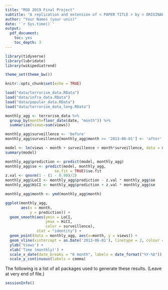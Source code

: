 ```yaml
---
title: "MSD 2019 Final Project"
subtitle: "A replication and extension of < PAPER TITLE > by < ORIGINAL AUTHORS >, < PUBLISHED IN >"
author: "Your Names (your unis)"
date: '`r Sys.time()`'
output:
  pdf_document:
    toc: yes
    toc_depth: 3
---
```


```r
library(tidyverse)
library(lubridate)
library(wikipediatrend)

theme_set(theme_bw())

knitr::opts_chunk$set(echo = TRUE)
```

```r
load("data/terrorism_data.RData")
load("data/infra_data.RData")
load("data/popular_data.RData")
load("data/terrorism_data_long.RData")
```

```r
monthly_agg <- terrorism_data %>% 
  group_by(month=floor_date(date, "month")) %>%
  summarize(views=sum(views)) 

monthly_agg$surveillence <- 'before'
monthly_agg$surveillence[monthly_agg$month >= '2013-06-01'] <- 'after'

model <- lm(views ~ month + surveillence + month*surveillence, data = monthly_agg)
summary(model)

monthly_agg$prediction <- predict(model, monthly_agg)
monthly_agg$se <- predict(model, monthly_agg,
                      se.fit = TRUE)$se.fit
z.val <- qnorm(1 - (1 - 0.90)/2)
monthly_agg$LoCI <- monthly_agg$prediction - z.val * monthly_agg$se
monthly_agg$HiCI <- monthly_agg$prediction + z.val * monthly_agg$se

monthly_agg$month <- ymd(monthly_agg$month)

ggplot(monthly_agg,
       aes(x = month,
           y = prediction)) +
  geom_smooth(aes(ymin = LoCI, 
                  ymax = HiCI,
                  color = surveillence),
              stat = "identity") +
  geom_point(data = monthly_agg, aes(x=month, y = views)) +
  geom_vline(xintercept = as.Date('2013-06-01'), linetype = 2, colour = 'blue') +
  ylab('Views') +
  xlab('Time (monthly)') +
  scale_x_date(date_breaks = "6 month", labels = date_format("%Y-%b")) +
  scale_y_continuous(labels = comma)
```




The following is a list of all packages used to generate these results. (Leave at very end of file.)

```r
sessionInfo()
```